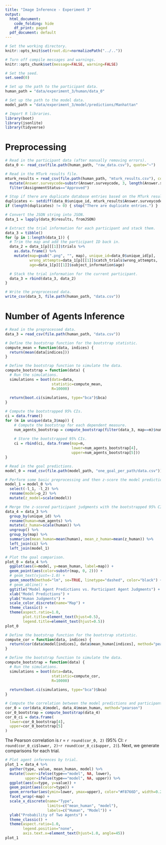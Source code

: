 ```yaml
---
title: "Image Inference - Experiment 3"
output:
  html_document:
    code_folding: hide
    df_print: paged
  pdf_document: default
---
```

  
```r
# Set the working directory.
knitr::opts_knit$set(root.dir=normalizePath("../.."))

# Turn off compile messages and warnings.
knitr::opts_chunk$set(message=FALSE, warning=FALSE)

# Set the seed.
set.seed(0)

# Set up the path to the participant data.
human_path = "data/experiment_3/human/data_0"

# Set up the path to the model data.
model_path = "data/experiment_3/model/predictions/Manhattan"
```

```r
# Import R libraries.
library(boot)
library(jsonlite)
library(tidyverse)
```

# Preprocessing

```r
# Read in the participant data (after manually removing errors).
data_0 <- read_csv(file.path(human_path, "raw_data.csv"), quote="~")

# Read in the MTurk results file.
mturk_results = read_csv(file.path(human_path, "mturk_results.csv"), col_names=TRUE) %>%
  mutate(Answer.surveycode=substr(Answer.surveycode, 3, length(Answer.surveycode))) %>%
  filter(AssignmentStatus=="Approved")

# Stop if there are duplicate database entries based on the MTurk results file.
duplicates <- setdiff(data_0$unique_id, mturk_results$Answer.surveycode)
if (length(duplicates) != 0) { stop("There are duplicate entries.") }

# Convert the JSON string into JSON.
data_1 = lapply(data_0$results, fromJSON)

# Extract the trial information for each participant and stack them.
data_3 = tibble()
for (p in 1:length(data_1)) {
  # Trim the map and add the participant ID back in.
  data_2 = data_1[p][[1]]$trials %>%
    as.data.frame() %>%
    mutate(map=gsub(".png", "", map), unique_id=data_0$unique_id[p],
           wrong_attempts=data_1[p][[1]]$catch_trials$wrong_attempts,
           age=data_1[p][[1]]$subject_information$age)

  # Stack the trial information for the current participant.
  data_3 = rbind(data_3, data_2)
}

# Write the preprocessed data.
write_csv(data_3, file.path(human_path, "data.csv"))
```

# Number of Agents Inference

```r
# Read in the preprocessed data.
data_3 = read_csv(file.path(human_path, "data.csv"))

# Define the bootstrap function for the bootstrap statistic.
compute_mean = function(data, indices) {
  return(mean(data[indices]))
}

# Define the bootstrap function to simulate the data.
compute_bootstrap = function(data) {
  # Run the simulations.
  simulations = boot(data=data,
                     statistic=compute_mean,
                     R=10000)
  
  return(boot.ci(simulations, type="bca")$bca)
}

# Compute the bootstrapped 95% CIs.
ci = data.frame()
for (m in unique(data_3$map)) {
    # Compute the bootstrap for each dependent measure.
    num_agents_bootstrap = compute_bootstrap(filter(data_3, map==m)$num_agents)
    
    # Store the bootstrapped 95% CIs.
    ci = rbind(ci, data.frame(map=m,
                              lower=num_agents_bootstrap[4],
                              upper=num_agents_bootstrap[5]))
}

# Read in the goal predictions.
model_0 = read_csv(file.path(model_path, "one_goal_per_path/data.csv"))

# Perform some basic preprocessing and then z-score the model predictions.
model_1 = model_0 %>%
  select(-l_1, -l_2) %>%
  rename(model=p_2) %>%
  mutate(z_model=scale(model))

# Merge the z-scored participant judgments with the bootstrapped 95% CIs and the model predictions.
data_4 = data_3 %>%
  group_by(unique_id) %>%
  rename(human=num_agents) %>%
  mutate(z_human=scale(human)) %>%
  ungroup() %>%
  group_by(map) %>%
  summarize(mean_human=mean(human), mean_z_human=mean(z_human)) %>%
  left_join(ci) %>%
  left_join(model_1)

# Plot the goal comparison.
plot_0 = data_4 %>%
  ggplot(aes(x=model, y=mean_human, label=map)) +
  geom_point(aes(color=substr(map, 0, 2))) +
  # geom_text(vjust=-1.0) +
  geom_smooth(method="lm", se=TRUE, linetype="dashed", color="black") +
  # geom_abline() +
  ggtitle("Model Agent Predictions vs. Participant Agent Judgments") +
  xlab("Model Predictions") +
  ylab("Human Judgments") +
  scale_color_discrete(name="Map") +
  theme_classic() +
  theme(aspect.ratio=1.0,
        plot.title=element_text(hjust=0.5),
        legend.title=element_text(hjust=0.5))
plot_0
```

```r
# Define the bootstrap function for the bootstrap statistic.
compute_cor = function(data, indices) {
  return(cor(data$model[indices], data$mean_human[indices], method="pearson"))
}

# Define the bootstrap function to simulate the data.
compute_bootstrap = function(data) {
  # Run the simulations.
  simulations = boot(data=data,
                     statistic=compute_cor,
                     R=10000)
  
  return(boot.ci(simulations, type="bca")$bca)
}

# Compute the correlation between the model predictions and participant judgments.
cor_0 = cor(data_4$model, data_4$mean_human, method="pearson")
cor_0_bootstrap = compute_bootstrap(data_4)
cor_0_ci = data.frame(
  lower=cor_0_bootstrap[4],
  upper=cor_0_bootstrap[5]
)
```

The Pearson correlation is _r_ = `r round(cor_0, 2)` (95% CI: `r round(cor_0_ci$lower, 2)`-`r round(cor_0_ci$upper, 2)`). Next, we generate comparisons for each trial.

```r
# Plot agent inferences by trial.
plot_1 = data_4 %>%
  gather(type, value, mean_human, model) %>%
  mutate(lower=ifelse(type=="model", NA, lower),
         upper=ifelse(type=="model", NA, upper)) %>%
  ggplot(aes(x=type, y=value)) +
  geom_point(aes(color=type)) +
  geom_errorbar(aes(ymin=lower, ymax=upper), color="#F8766D", width=0.2) +
  facet_wrap(~map) +
  scale_x_discrete(name="Type",
                   limits=c("mean_human", "model"),
                   labels=c("Human", "Model")) +
  ylab("Probability of Two Agents") +
  theme_classic() +
  theme(aspect.ratio=1.0,
        legend.position="none",
        axis.text.x=element_text(hjust=1.0, angle=45))
plot_1
```
